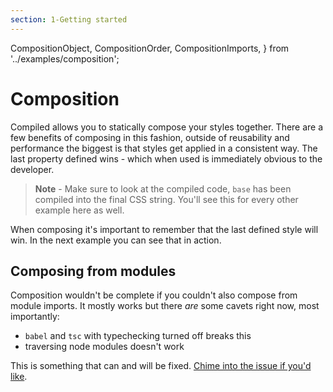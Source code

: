 ```yaml
---
section: 1-Getting started
---
```


  CompositionObject,
  CompositionOrder,
  CompositionImports,
} from '../examples/composition';

# Composition

Compiled allows you to statically compose your styles together.
There are a few benefits of composing in this fashion,
outside of reusability and performance the biggest is that styles get applied in a consistent way.
The last property defined wins -
which when used is immediately obvious to the developer.

<CompositionObject />

> **Note** - Make sure to look at the compiled code,
> `base` has been compiled into the final CSS string.
> You'll see this for every other example here as well.

When composing it's important to remember that the last defined style will win.
In the next example you can see that in action.

<CompositionOrder />

## Composing from modules

Composition wouldn't be complete if you couldn't also compose from module imports.
It mostly works but there _are_ some cavets right now,
most importantly:

- `babel` and `tsc` with typechecking turned off breaks this
- traversing node modules doesn't work

This is something that can and will be fixed.
[Chime into the issue if you'd like](https://github.com/atlassian-labs/compiled-css-in-js/issues/67).

<CompositionImports />
